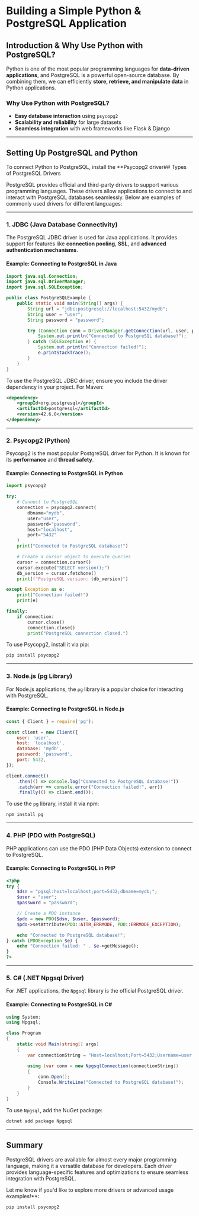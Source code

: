 # Building a Simple Python & PostgreSQL Application

## Introduction & Why Use Python with PostgreSQL?

Python is one of the most popular programming languages for **data-driven applications**, and PostgreSQL is a powerful open-source database. By combining them, we can efficiently **store, retrieve, and manipulate data** in Python applications.

### Why Use Python with PostgreSQL?

- **Easy database interaction** using `psycopg2`
- **Scalability and reliability** for large datasets
- **Seamless integration** with web frameworks like Flask & Django

---

## Setting Up PostgreSQL and Python

To connect Python to PostgreSQL, install the **Psycopg2 driver## Types of PostgreSQL Drivers

PostgreSQL provides official and third-party drivers to support various programming languages. These drivers allow applications to connect to and interact with PostgreSQL databases seamlessly. Below are examples of commonly used drivers for different languages:

---

### 1. **JDBC (Java Database Connectivity)**

The PostgreSQL JDBC driver is used for Java applications. It provides support for features like **connection pooling**, **SSL**, and **advanced authentication mechanisms**.

#### Example: Connecting to PostgreSQL in Java

```java
import java.sql.Connection;
import java.sql.DriverManager;
import java.sql.SQLException;

public class PostgreSQLExample {
    public static void main(String[] args) {
        String url = "jdbc:postgresql://localhost:5432/mydb";
        String user = "user";
        String password = "password";

        try (Connection conn = DriverManager.getConnection(url, user, password)) {
            System.out.println("Connected to PostgreSQL database!");
        } catch (SQLException e) {
            System.out.println("Connection failed!");
            e.printStackTrace();
        }
    }
}
```

To use the PostgreSQL JDBC driver, ensure you include the driver dependency in your project. For Maven:

```xml
<dependency>
    <groupId>org.postgresql</groupId>
    <artifactId>postgresql</artifactId>
    <version>42.6.0</version>
</dependency>
```

---

### 2. **Psycopg2 (Python)**

Psycopg2 is the most popular PostgreSQL driver for Python. It is known for its **performance** and **thread safety**.

#### Example: Connecting to PostgreSQL in Python

```python
import psycopg2

try:
    # Connect to PostgreSQL
    connection = psycopg2.connect(
        dbname="mydb",
        user="user",
        password="password",
        host="localhost",
        port="5432"
    )
    print("Connected to PostgreSQL database!")

    # Create a cursor object to execute queries
    cursor = connection.cursor()
    cursor.execute("SELECT version();")
    db_version = cursor.fetchone()
    print(f"PostgreSQL version: {db_version}")

except Exception as e:
    print("Connection failed!")
    print(e)

finally:
    if connection:
        cursor.close()
        connection.close()
        print("PostgreSQL connection closed.")
```

To use Psycopg2, install it via pip:

```sh
pip install psycopg2
```

---

### 3. **Node.js (pg Library)**

For Node.js applications, the `pg` library is a popular choice for interacting with PostgreSQL.

#### Example: Connecting to PostgreSQL in Node.js

```javascript
const { Client } = require('pg');

const client = new Client({
    user: 'user',
    host: 'localhost',
    database: 'mydb',
    password: 'password',
    port: 5432,
});

client.connect()
    .then(() => console.log("Connected to PostgreSQL database!"))
    .catch(err => console.error("Connection failed!", err))
    .finally(() => client.end());
```

To use the `pg` library, install it via npm:

```sh
npm install pg
```

---

### 4. **PHP (PDO with PostgreSQL)**

PHP applications can use the PDO (PHP Data Objects) extension to connect to PostgreSQL.

#### Example: Connecting to PostgreSQL in PHP

```php
<?php
try {
    $dsn = "pgsql:host=localhost;port=5432;dbname=mydb;";
    $user = "user";
    $password = "password";

    // Create a PDO instance
    $pdo = new PDO($dsn, $user, $password);
    $pdo->setAttribute(PDO::ATTR_ERRMODE, PDO::ERRMODE_EXCEPTION);

    echo "Connected to PostgreSQL database!";
} catch (PDOException $e) {
    echo "Connection failed: " . $e->getMessage();
}
?>
```

---

### 5. **C# (.NET Npgsql Driver)**

For .NET applications, the `Npgsql` library is the official PostgreSQL driver.

#### Example: Connecting to PostgreSQL in C#

```csharp
using System;
using Npgsql;

class Program
{
    static void Main(string[] args)
    {
        var connectionString = "Host=localhost;Port=5432;Username=user;Password=password;Database=mydb";

        using (var conn = new NpgsqlConnection(connectionString))
        {
            conn.Open();
            Console.WriteLine("Connected to PostgreSQL database!");
        }
    }
}
```

To use `Npgsql`, add the NuGet package:

```sh
dotnet add package Npgsql
```

---

## Summary

PostgreSQL drivers are available for almost every major programming language, making it a versatile database for developers. Each driver provides language-specific features and optimizations to ensure seamless integration with PostgreSQL.

Let me know if you'd like to explore more drivers or advanced usage examples!**:

```sh
pip install psycopg2
